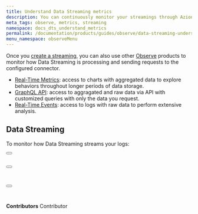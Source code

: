 ```yaml
---
title: Understand Data Streaming metrics
description: You can continuously monitor your streamings through Azion Observe products.
meta_tags: observe, metrics, streaming
namespace: docs_dts_understand_metrics
permalink: /documentation/products/guides/observe/data-streaming-understand-metrics/
menu_namespace: observeMenu
---
```



Once you [create a streaming](/en/documentation/products/guides/use-data-streaming/), you can also use other [Observe](/en/documentation/products/observe/) products to monitor how Data Streaming is processing and sending requests to the configured connector.

- [Real-Time Metrics](/en/documentation/products/real-time-metrics/): access to charts with aggregated data to explore behaviors throughout longer periods of data storage.
- [GraphQL API](/en/documentation/products/graphql-api-overview/): access to aggragated and raw data via API with customized queries with only the data you request.
- [Real-Time Events](/en/documentation/products/real-time-events/): access to logs with raw data to perform extensive analysis.

## Data Streaming

To monitor how Data Streaming streams your logs:

<Button href="/en/documentation/products/observe/real-time-metrics/#data-streaming" text="view aggregated metrics" variant="secondary"></Button> <br></br>

<Button href="/en/documentation/products/graphql-api-features/#datasets" text="query data" variant="secondary"></Button> <br></br>

<Button href="/en/documentation/products/observe/real-time-events/#data-streaming" text="view raw data" variant="secondary"></Button>
<br /><br />
---

**Contributors** <ContributorList>Contributor</ContributorList>
